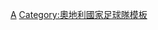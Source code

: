 {{National squad
 | name      = 2008年歐洲足球錦標賽奧地利參賽名單
 | bg        = #C8102E
 | fg        = white
 | bordercolor = #860909
 | country   = 奧地利
 | flag      = Austria
 | comp link = 2008年歐洲足球錦標賽
 | comp      = 2008年-{zh-hans:欧洲足球锦标赛;zh-hk:歐洲國家盃;zh-tw:歐洲足球錦標賽;}-
 | p1        = [[亞歷山大·曼寧格|-{zh-hans:曼宁格尔;zh-hk:曼寧加;zh-tw:曼寧格爾;}-]]
 | p2        = [[喬奇姆·斯坦德費斯特|-{zh-hans:斯坦德费斯特;zh-hk:史丹法斯;zh-tw:斯坦德費斯特;}-]]
 | p3        = [[馬丁·施特蘭茨爾|-{zh-hans:斯特兰泽尔;zh-hk:史蘭斯;zh-tw:斯特蘭澤;}-]]
 | p4        = [[埃马努埃尔·波加特茨|-{zh-hans:波加特茨;zh-hk:保加迪斯;zh-tw:波加特斯;}-]] 
 | p5        = [[克里斯蒂安·富克斯|-{zh-hans:福赫斯;zh-hk:基斯甸·富治斯;zh-tw:福赫斯;}-]]
 | p6        = [[雷内·奥夫豪瑟|-{zh-hans:奥夫豪瑟;zh-hk:奧夫侯沙;zh-tw:奧夫豪瑟;}-]]
 | p7        = [[伊维卡·瓦斯蒂奇|-{zh-hans:瓦斯蒂奇;zh-hk:華斯迪;zh-tw:瓦斯蒂奇;}-]] 
 | p8        = [[克里斯托弗·莱特格布|-{zh-hans:莱特格布;zh-hk:列格比;zh-tw:萊特格布;}-]]
 | p9        = [[羅蘭·林茨|-{zh-hans:林茨;zh-hk:連斯;zh-tw:林茨;}-]]
 | p10       = [[安德雷亞斯·伊萬席茨|-{zh-hans:伊万施茨;zh-hk:艾雲舒捷斯;zh-tw:伊凡斯奇;}-]]
 | p11       = [[烏米特·哥克馬斯|-{zh-hans:科尔克马兹;zh-hk:哥克馬斯;zh-tw:科爾克馬茲;}-]]
 | p12       = [[羅納德·格爾恰柳|-{zh-hans:杰尔卡利乌;zh-hk:格卡利奧;zh-tw:傑爾卡利烏;}-]]
 | p13       = [[马库斯·卡特泽尔|-{zh-hans:卡特泽尔;zh-hk:卡特沙;zh-tw:卡特澤;}-]]
 | p14       = [[捷爾吉·高里奇|-{zh-hans:加里克斯;zh-hk:加歷斯;zh-tw:加里克斯;}-]]
 | p15       = [[塞巴斯蒂安·普勒德爾|-{zh-hans:普勒德尔;zh-hk:普度爾;zh-tw:普勒德爾;}-]]
 | p16       = [[尤爾根·帕托奇卡|-{zh-hans:帕托卡;zh-hk:柏度卡;zh-tw:帕托卡;}-]]
 | p17       = [[馬田·希登|-{zh-hans:海登;zh-hk:希登;zh-tw:海登;}-]]
 | p18       = [[罗曼·基耶纳斯特|-{zh-hans:基耶纳斯特;zh-hk:基拿斯特;zh-tw:基耶納斯特;}-]]
 | p19       = [[尤尔根·萨乌梅尔|-{zh-hans:萨乌梅尔;zh-hk:約根·森姆爾;zh-tw:薩烏梅爾;}-]]
 | p20       = [[马丁·哈尼克|-{zh-hans:哈尼克;zh-hk:夏歷;zh-tw:哈尼克;}-]]
 | p21       = [[尤尔根·马乔|-{zh-hans:马乔;zh-hk:馬查奧;zh-tw:馬喬;}-]]
 | p22       = [[埃爾文·霍費爾|-{zh-hans:霍福尔;zh-hk:賀化;zh-tw:霍福爾;}-]]
 | p23       = [[拉馬辛·奧斯簡|-{zh-hans:奥兹坎;zh-hk:奧斯簡;zh-tw:奧茲簡;}-]]
 | coach     = [[约瑟夫·希克尔斯伯格|-{zh-hans:希克尔斯伯格;zh-hk:希根斯貝加;zh-tw:希克爾斯伯格;}-]]
}}<noinclude>
[[Category:2008年歐洲足球錦標賽參賽名單模板|A]]
[[Category:奧地利國家足球隊模板]]
</noinclude>